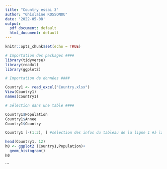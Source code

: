 ```yaml
---
title: "Country essai 3"
author: "Ghislaine KOSSONOU"
date: '2022-05-08'
output:
  pdf_document: default
  html_document: default
---
```


```r
knitr::opts_chunk$set(echo = TRUE)
```


```r
# Importation des packages ####
library(tidyverse)
library(readxl)
library(ggplot2)

# Importation de données ####

Country1 <- read_excel("Country.xlsx")
View(Country1)
names(Country1)

# Sélection dans une table ####

Country1$Population
Country1$Annee
Country1$Country

Country1 [-(1:3), ] #sélection des infos du tableau de la ligne 1 #à la ligne 9
```

```r
head(Country1, 12)
h0 <- ggplot2 (Country1,Population)+
  geom_histogram()
h0
```



```





















